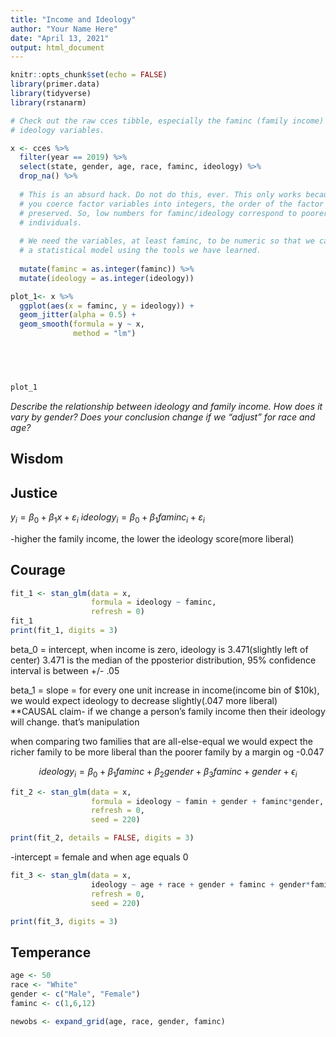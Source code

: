 ```yaml
---
title: "Income and Ideology"
author: "Your Name Here"
date: "April 13, 2021"
output: html_document
---
```


```r
knitr::opts_chunk$set(echo = FALSE)
library(primer.data)
library(tidyverse)
library(rstanarm)

# Check out the raw cces tibble, especially the faminc (family income) and
# ideology variables.

x <- cces %>% 
  filter(year == 2019) %>% 
  select(state, gender, age, race, faminc, ideology) %>% 
  drop_na() %>% 
  
  # This is an absurd hack. Do not do this, ever. This only works because, if
  # you coerce factor variables into integers, the order of the factor levels is
  # preserved. So, low numbers for faminc/ideology correspond to poorer/liberal
  # individuals.
  
  # We need the variables, at least faminc, to be numeric so that we can create
  # a statistical model using the tools we have learned.
  
  mutate(faminc = as.integer(faminc)) %>% 
  mutate(ideology = as.integer(ideology))
```


```r
plot_1<- x %>%
  ggplot(aes(x = faminc, y = ideology)) +
  geom_jitter(alpha = 0.5) + 
  geom_smooth(formula = y ~ x,
              method = "lm")



  
```

```r
plot_1
```

*Describe the relationship between ideology and family income. How does it vary by gender? Does your conclusion change if we "adjust" for race and age?*


## Wisdom


## Justice
$y_i = \beta_0 + \beta_1x + \varepsilon_i$
$ideology_i=\beta_0 + \beta_1faminc_i + \varepsilon_i$

-higher the family income, the lower the ideology score(more liberal)

## Courage
```r
fit_1 <- stan_glm(data = x,
                  formula = ideology ~ faminc,
                  refresh = 0)
fit_1
print(fit_1, digits = 3)
```
beta_0 = intercept, when income is zero, ideology is 3.471(slightly left of center)
3.471 is the median of the pposterior distribution, 95% confidence interval is between +/- .05


beta_1 = slope = for every one unit increase in income(income bin of $10k), we would expect 
ideology to decrease slightly(.047 more liberal)
**CAUSAL claim- if we change a person's family income then their ideology will change. that's manipulation

when comparing two families that are all-else-equal we would expect the richer family to be more liberal than the poorer family by a margin og -0.047

$$ideology_i = \beta_0 + \beta_1 faminc + \beta_2 gender + \beta_3 faminc+gender +
\epsilon_i$$
```r
fit_2 <- stan_glm(data = x,
                  formula = ideology ~ famin + gender + faminc*gender,
                  refresh = 0,
                  seed = 220)

print(fit_2, details = FALSE, digits = 3)
```
-intercept = female and when age equals 0 


```r
fit_3 <- stan_glm(data = x,
                  ideology ~ age + race + gender + faminc + gender*faminc,
                  refresh = 0,
                  seed = 220)

print(fit_3, digits = 3)
```

## Temperance
```r
age <- 50
race <- "White"
gender <- c("Male", "Female") 
faminc <- c(1,6,12)

newobs <- expand_grid(age, race, gender, faminc)

```

